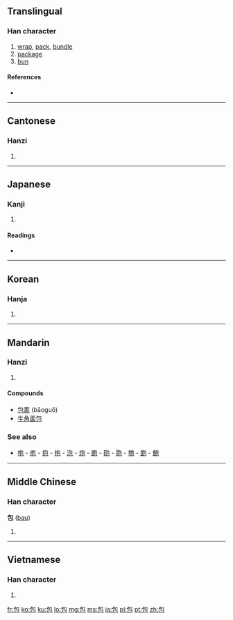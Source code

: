 ==Translingual==

===Han character===
{{Han char|rn=20|rad=勹|as=03|sn=5|four=2771<sub>2</sub>|canj=心口山 (PRU)}}

# [[wrap]], [[pack]], [[bundle]]
# [[package]]
# [[bun]]

====References====
* {{Han ref|kx=0150.270|dkj=02506|dj=0340.020|hdz=10257.060|uh=5305|ud=21253|bh=A55D|bd=42333}}

----

==Cantonese==

===Hanzi===
{{yue-hanzi|jyut=|y=baau1}}

# {{defn|Cantonese|sort=勹03}}

----

==Japanese==

===Kanji===
{{ja-kanji|grade=4|rs=勹03}}

# {{defn|Japanese}}

====Readings====
* {{ja-readings|on=[[ほう]] (hō)|kun=[[つつむ]] (tsutsumu), [[つつみ]] (tsutsumi)}}

----

==Korean==

===Hanja===
{{ko-hanja|hangeul=[[포]]|rv=po|mr=p'o}}

# {{defn|Korean|sort=勹03}}

----

==Mandarin==

===Hanzi===
{{cmn-hanzi|pin=[[bāo]] ([[bao1]])|wg=pao<sup>1</sup>}}

# {{defn|Mandarin|sort=勹03}}

====Compounds====
* [[包裹]] (bāoguǒ)
* [[牛角面包]]

===See also===
* [[咆]] - [[庖]] - [[抱]] - [[枹]] - [[泡]] - [[炮]] - [[皰]] - [[砲]] - [[胞]] - [[匏]] - [[飽]] - [[鮑]]

----

==Middle Chinese==

===Han character===
'''包''' ([[bau]])

# {{defn|Middle Chinese|sort=勹03}}

----

==Vietnamese==

===Han character===
{{vi-hantu|[[bao]]|rs=勹03}}

# {{defn|Vietnamese|sort=勹03}}

[[fr:包]]
[[ko:包]]
[[ku:包]]
[[lo:包]]
[[mg:包]]
[[ms:包]]
[[ja:包]]
[[pl:包]]
[[pt:包]]
[[zh:包]]